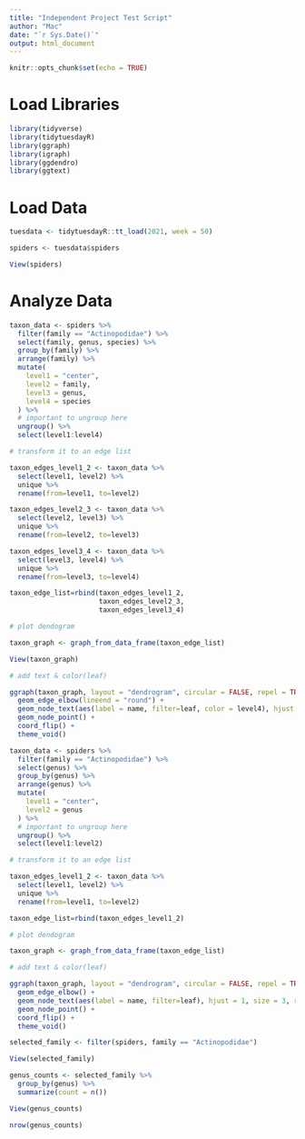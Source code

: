 ```yaml
---
title: "Independent Project Test Script"
author: "Mac"
date: "`r Sys.Date()`"
output: html_document
---
```


```r
knitr::opts_chunk$set(echo = TRUE)
```

# Load Libraries

```r
library(tidyverse)
library(tidytuesdayR)
library(ggraph)
library(igraph)
library(ggdendro)
library(ggtext)
```

# Load Data

```r
tuesdata <- tidytuesdayR::tt_load(2021, week = 50)

spiders <- tuesdata$spiders

View(spiders)
```

# Analyze Data

```r
taxon_data <- spiders %>%
  filter(family == "Actinopodidae") %>%
  select(family, genus, species) %>%
  group_by(family) %>%
  arrange(family) %>% 
  mutate(
    level1 = "center",
    level2 = family,
    level3 = genus,
    level4 = species
  ) %>%
  # important to ungroup here
  ungroup() %>%
  select(level1:level4) 

# transform it to an edge list

taxon_edges_level1_2 <- taxon_data %>% 
  select(level1, level2) %>% 
  unique %>% 
  rename(from=level1, to=level2)

taxon_edges_level2_3 <- taxon_data %>% 
  select(level2, level3) %>% 
  unique %>% 
  rename(from=level2, to=level3)

taxon_edges_level3_4 <- taxon_data %>% 
  select(level3, level4) %>% 
  unique %>% 
  rename(from=level3, to=level4)

taxon_edge_list=rbind(taxon_edges_level1_2,
                      taxon_edges_level2_3,
                      taxon_edges_level3_4)

# plot dendogram

taxon_graph <- graph_from_data_frame(taxon_edge_list)

View(taxon_graph)

# add text & color(leaf)

ggraph(taxon_graph, layout = "dendrogram", circular = FALSE, repel = TRUE) +
  geom_edge_elbow(lineend = "round") +
  geom_node_text(aes(label = name, filter=leaf, color = level4), hjust = 1, size = 5) +
  geom_node_point() +
  coord_flip() +
  theme_void()
```

```r
taxon_data <- spiders %>%
  filter(family == "Actinopodidae") %>%
  select(genus) %>%
  group_by(genus) %>%
  arrange(genus) %>% 
  mutate(
    level1 = "center",
    level2 = genus
  ) %>%
  # important to ungroup here
  ungroup() %>%
  select(level1:level2) 

# transform it to an edge list

taxon_edges_level1_2 <- taxon_data %>% 
  select(level1, level2) %>% 
  unique %>% 
  rename(from=level1, to=level2)

taxon_edge_list=rbind(taxon_edges_level1_2)

# plot dendogram

taxon_graph <- graph_from_data_frame(taxon_edge_list)

# add text & color(leaf)

ggraph(taxon_graph, layout = "dendrogram", circular = FALSE, repel = TRUE) +
  geom_edge_elbow() +
  geom_node_text(aes(label = name, filter=leaf), hjust = 1, size = 3, repel = TRUE) +
  geom_node_point() +
  coord_flip() +
  theme_void()
```

```r
selected_family <- filter(spiders, family == "Actinopodidae")

View(selected_family)
```

```r
genus_counts <- selected_family %>%  
  group_by(genus) %>%
  summarize(count = n())

View(genus_counts)

nrow(genus_counts)
```

